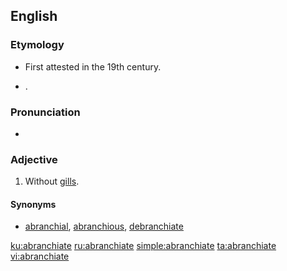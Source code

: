 ==English==

===Etymology===
* First attested in the 19th century.
* {{prefix|a|branchiate|gloss1=not|gloss2=gills|lang=en}}.

===Pronunciation===
* {{a|US}} {{IPA|/eɪˈbɹæŋ.ki.ɪt/|/eɪˈbɹæŋ.kiˌeɪt/|lang=en}}

===Adjective===
{{en-adj|-}}

# {{context|zoology|lang=en}} Without [[gills]].

====Synonyms====
* [[abranchial]], [[abranchious]], [[debranchiate]]

[[ku:abranchiate]]
[[ru:abranchiate]]
[[simple:abranchiate]]
[[ta:abranchiate]]
[[vi:abranchiate]]